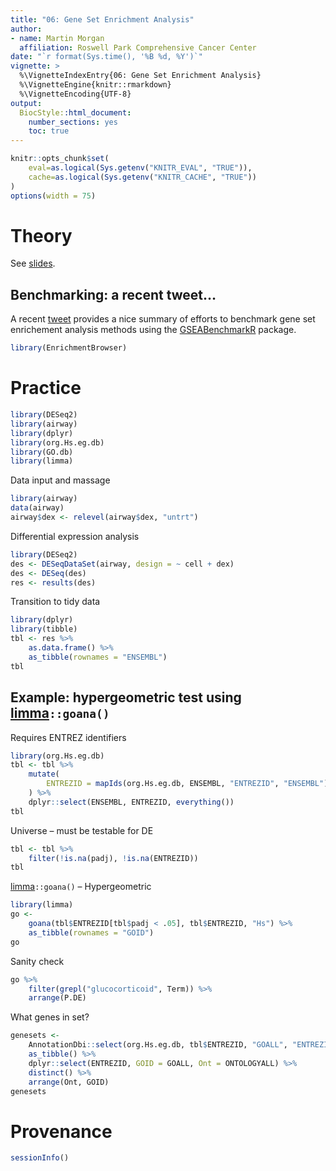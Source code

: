 ```yaml
---
title: "06: Gene Set Enrichment Analysis"
author:
- name: Martin Morgan
  affiliation: Roswell Park Comprehensive Cancer Center
date: "`r format(Sys.time(), '%B %d, %Y')`"
vignette: >
  %\VignetteIndexEntry{06: Gene Set Enrichment Analysis}
  %\VignetteEngine{knitr::rmarkdown}
  %\VignetteEncoding{UTF-8}
output:
  BiocStyle::html_document:
    number_sections: yes
    toc: true
---
```


```r
knitr::opts_chunk$set(
    eval=as.logical(Sys.getenv("KNITR_EVAL", "TRUE")),
    cache=as.logical(Sys.getenv("KNITR_CACHE", "TRUE"))
)
options(width = 75)
```

# Theory

See [slides][].

[slides]: ./06_GeneSetEnrichmentSlides.pdf

## Benchmarking: a recent tweet...

A recent [tweet][] provides a nice summary of efforts to benchmark
gene set enrichement analysis methods using the [GSEABenchmarkR][]
package.

```r
library(EnrichmentBrowser)
```

# Practice

```r
library(DESeq2)
library(airway)
library(dplyr)
library(org.Hs.eg.db)
library(GO.db)
library(limma)
```

Data input and massage

```r
library(airway)
data(airway)
airway$dex <- relevel(airway$dex, "untrt")
```

Differential expression analysis

```r
library(DESeq2)
des <- DESeqDataSet(airway, design = ~ cell + dex)
des <- DESeq(des)
res <- results(des)
```

Transition to tidy data

```r
library(dplyr)
library(tibble)
tbl <- res %>%
    as.data.frame() %>%
    as_tibble(rownames = "ENSEMBL")
tbl
```

## Example: hypergeometric test using [limma][]`::goana()`

Requires ENTREZ identifiers

```r
library(org.Hs.eg.db)
tbl <- tbl %>%
    mutate(
        ENTREZID = mapIds(org.Hs.eg.db, ENSEMBL, "ENTREZID", "ENSEMBL")
    ) %>%
    dplyr::select(ENSEMBL, ENTREZID, everything())
tbl
```

Universe -- must be testable for DE

```r
tbl <- tbl %>%
    filter(!is.na(padj), !is.na(ENTREZID))
tbl
```

[limma][]`::goana()` -- Hypergeometric

```r
library(limma)
go <-
    goana(tbl$ENTREZID[tbl$padj < .05], tbl$ENTREZID, "Hs") %>%
    as_tibble(rownames = "GOID")
go
```

Sanity check

```r
go %>%
    filter(grepl("glucocorticoid", Term)) %>%
    arrange(P.DE)
```

What genes in set?

```r
genesets <-
    AnnotationDbi::select(org.Hs.eg.db, tbl$ENTREZID, "GOALL", "ENTREZID") %>%
    as_tibble() %>%
    dplyr::select(ENTREZID, GOID = GOALL, Ont = ONTOLOGYALL) %>%
    distinct() %>%
    arrange(Ont, GOID)
genesets
```

# Provenance

```r
sessionInfo()
```

[limma]: https://bioconductor.org/packages/limma
[GSEABenchmarkR]: https://bioconductor.org/packages/GSEABenchmarkR
[tweet]: https://twitter.com/LeviWaldron1/status/1142092301403115521

